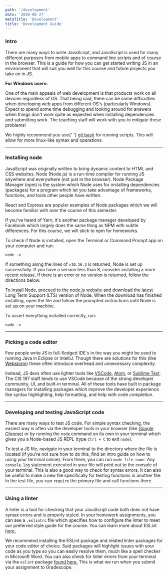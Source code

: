 ```yaml
---
path: '/development'
date: '2020-08-27'
metaTitle: 'Development'
title: 'Development Guide'
---
```



### Intro

There are many ways to write JavaScript, and JavaScript is used for many different purposes from mobile apps to command line scripts and of course in the browser. This is a guide for how you can get started writing JS in an environment that will suit you well for this course and future projects you take on in JS.

<InfoMessage showIcon>
  <p>
    <strong>For Windows users:</strong>
  </p>
  <p>
    One of the main appeals of web development is that products work on all
    devices regardless of OS. That being said, there can be some difficulties
    when developing web apps from different OS's (particularly Windows). Expect
    to spend some time debugging and looking around for answers when things
    don't work quite as expected when installing dependencies and submitting
    work. The teaching staff will work with you to mitigate these problems!
  </p>
  <p>
    We highly recommend you use{' '}
    <a href="https://gitforwindows.org/">git bash</a> for running scripts. This
    will allow for more linux-like syntax and operations.
  </p>
</InfoMessage>

---

### Installing node

JavaScript was originally written to bring dynamic content to HTML and CSS websites. Node (Node.js) is a run-time compiler for running JS anywhere and everywhere (not just in the browser). Node Package Manager (npm) is the system which Node uses for installing dependencies (packages) for a program which let you take advantage of frameworks, functions, and tools other people have written.

React and Express are popular examples of Node packages which we will become familiar with over the course of this semester.

If you've heard of Yarn, it's another package manager developed by Facebook which largely does the same thing as NPM with subtle differences. For this course, we will stick to npm for homeworks.

To check if Node is installed, open the Terminal or Command Prompt app on your computer and run:

```text
node -v
```

If something along the lines of `v10.16.3` is returned, Node is set up successfully. If you have a version less than 8, consider installing a more recent release. If there is an error or no version is returned, follow the directions below.

<!-- You have a few options for installing node, though we highly recommend the first: -->

<!-- #### 1. Installing node via NVM

The _preferred way to install node for this course_ is NVM (Node Version Manager). This lets you change versions of node from your command line which can make things smoother in the case you have node 8 installed by default but we actually want use to use node 10.

NVM is developed for Linux-based devices (including Macs), so for Windows you should use [this alternative](https://github.com/coreybutler/nvm-windows).

To install NVM, follow [this guide.](https://github.com/nvm-sh/nvm) -->

<!-- #### 2. Installing node directly -->

To install Node, proceed to the [node.js website](https://nodejs.org/en/download/) and download the latest Long Term Support (LTS) version of Node. When the download has finished installing, open the file and follow the prompted instructions until Node is set up on your machine.

To assert everything installed correctly, run:

```text
node -v
```

---

### Picking a code editor

Few people write JS in full-fledged IDE's in the way you might be used to running Java in Eclipse or IntelliJ. Though there are solutions for this (like [Webstorm](https://www.jetbrains.com/webstorm/)) these often introduce overhead and unnecessary complexity.

Instead, JS devs often use lighter tools like [VSCode](https://code.visualstudio.com), [Atom](https://atom.io), or [Sublime Text](https://www.sublimetext.com). The CIS 197 staff tends to use VSCode because of the strong developer community, UI, and built-in terminal. All of these tools have built in package managers for installing packages which improve the developer experience like syntax highlighting, help formatting, and help with code completion.

---

### Developing and testing JavaScript code

There are many ways to test JS code. For simple syntax checking, the easiest way is often via the developer tools in your browser (like [Google Chrome](https://developers.google.com/web/tools/chrome-devtools/)) or by running the `node` command on its own in your terminal which gives you a Node-based JS REPL (type `Ctrl + C` to exit `node`).

To test a JS file, navigate in your terminal to the directory where the file is located (if you're not sure how to do this, find an intro guide on how to using your terminal online). From there, you can run `node file-name`. Any `console.log` statement executed in your file will print out to the console of your terminal. This is also a good way to check for syntax errors. It can also be useful to make a new file specifically for testing functions in another file. In the test file, you can `require` the primary file and call functions there.

---

### Using a linter

A linter is a tool for checking that your JavaScript code both does not have syntax errors and is properly styled. In your homework assignments, you can see a `.eslintrc` file which specifies how to configure the linter to meet our preferred style guide for the course. You can learn more about ESLint [here.](https://eslint.org)

We recommend installing the ESLint package and related linter packages for your code editor of choice. Said packages will highlight issues with your code as you type so you can easily resolve them, much like a spell checker in Microsoft Word. You can also check for linter errors from your terminal via the `eslint` package [found here.](https://eslint.org/docs/user-guide/command-line-interface) This is what we run when you submit your assignment to Gradescope.
